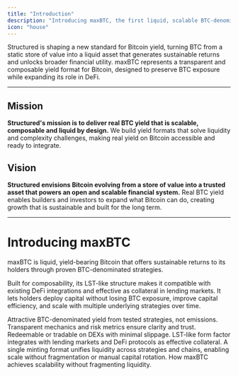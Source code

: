 ```yaml
---
title: "Introduction"
description: "Introducing maxBTC, the first liquid, scalable BTC-denominated yield asset"
icon: "house"
---
```


Structured is shaping a new standard for Bitcoin yield, turning BTC from a static store of value into a liquid asset that generates sustainable returns and unlocks broader financial utility. maxBTC represents a transparent and composable yield format for Bitcoin, designed to preserve BTC exposure while expanding its role in DeFi.

---

## **Mission**

**Structured's mission is to deliver real BTC yield that is scalable, composable and liquid by design.** We build yield formats that solve liquidity and complexity challenges, making real yield on Bitcoin accessible and ready to integrate.

## **Vision**

**Structured envisions Bitcoin evolving from a store of value into a trusted asset that powers an open and scalable financial system.** Real BTC yield enables builders and investors to expand what Bitcoin can do, creating growth that is sustainable and built for the long term.

---

# **Introducing maxBTC**

maxBTC is liquid, yield-bearing Bitcoin that offers sustainable returns to its holders through proven BTC-denominated strategies.

Built for composability, its LST-like structure makes it compatible with existing DeFi integrations and effective as collateral in lending markets. It lets holders deploy capital without losing BTC exposure, improve capital efficiency, and scale with multiple underlying strategies over time.

<CardGroup cols={3}>
  <Card title="Real yield on Bitcoin" icon="bitcoin" iconType="duotone">
    Attractive BTC-denominated yield from tested strategies, not emissions. Transparent mechanics and risk metrics ensure clarity and trust.
  </Card>

  <Card title="Liquid and composable" icon="droplet" iconType="duotone">
    Redeemable or tradable on DEXs with minimal slippage. LST-like form factor integrates with lending markets and DeFi protocols as effective collateral.
  </Card>
    
  <Card title="Infinitely scalable" icon="chart-line-up" iconType="duotone">
    A single minting format unifies liquidity across strategies and chains, enabling scale without fragmentation or manual capital rotation.
  </Card>
</CardGroup>

<Card title="Next: Horizontal scaling" href="/overview/horizontal_scaling">
How maxBTC achieves scalability without fragmenting liquidity.
</Card>

